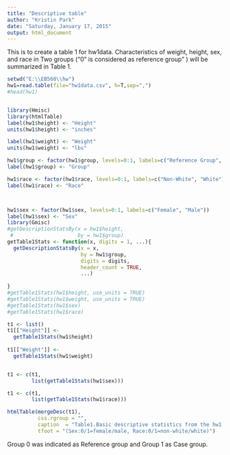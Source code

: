 ```yaml
---
title: "Descriptive table"
author: "Kristin Park"
date: "Saturday, January 17, 2015"
output: html_document
---
```


This is to create a table 1 for hw1data.
Characteristics of weight, height, sex, and race in Two groups ("0" is considered as reference group" ) will be summarized in Table 1.

```r
setwd("E:\\EB560\\hw")
hw1=read.table(file="hw1data.csv", h=T,sep=",")
#head(hw1)


library(Hmisc)
library(htmlTable)
label(hw1$height) <- "Height"
units(hw1$height) <- "inches"

label(hw1$weight) <- "Weight"
units(hw1$weight) <- "lbs" 

hw1$group <- factor(hw1$group, levels=0:1, labels=c("Reference Group", "Case Group"))
label(hw1$group) <- "Group"

hw1$race <- factor(hw1$race, levels=0:1, labels=c("Non-White", "White"))
label(hw1$race) <- "Race"



hw1$sex <- factor(hw1$sex, levels=0:1, labels=c("Female", "Male"))
label(hw1$sex) <- "Sex"
library(Gmisc)
#getDescriptionStatsBy(x = hw1$height, 
 #                     by = hw1$group)
getTable1Stats <- function(x, digits = 1, ...){
  getDescriptionStatsBy(x = x, 
                        by = hw1$group,
                        digits = digits,
                        header_count = TRUE,
                        ...)
  
}
#getTable1Stats(hw1$height, use_units = TRUE)
#getTable1Stats(hw1$weight, use_units = TRUE)
#getTable1Stats(hw1$sex)
#getTable1Stats(hw1$race)

t1 <- list()
t1[["Height"]] <-
  getTable1Stats(hw1$height)
  
t1[["Weight"]] <-
  getTable1Stats(hw1$weight)


t1 <- c(t1,
        list(getTable1Stats(hw1$sex)))

t1 <- c(t1,
        list(getTable1Stats(hw1$race)))

htmlTable(mergeDesc(t1),
          css.rgroup = "",
          caption  = "Table1.Basic descriptive statistics from the hw1 dataset",
          tfoot = "(Sex:0/1=female/male, Race:0/1=non-white/white)")

```
Group 0 was indicated as Reference group and Group 1 as Case group.  
